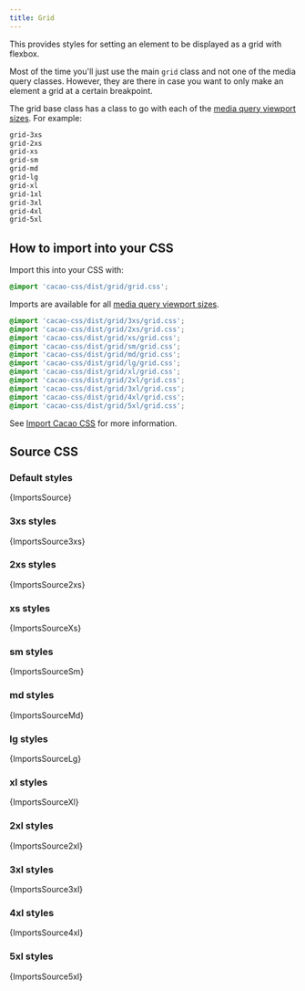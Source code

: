 ```yaml
---
title: Grid
---
```


This provides styles for setting an element to be displayed as a grid with flexbox.

Most of the time you'll just use the main `grid` class and not one of the media query classes. However, they are there in case you want to only make an element a grid at a certain breakpoint.

The grid base class has a class to go with each of the [media query viewport sizes](/styles/media#viewport-media-queries). For example:

```css
grid-3xs
grid-2xs
grid-xs
grid-sm
grid-md
grid-lg
grid-xl
grid-1xl
grid-3xl
grid-4xl
grid-5xl
```

## How to import into your CSS

Import this into your CSS with:

```css
@import 'cacao-css/dist/grid/grid.css';
```

Imports are available for all [media query viewport sizes](/styles/media#viewport-media-queries).

```css
@import 'cacao-css/dist/grid/3xs/grid.css';
@import 'cacao-css/dist/grid/2xs/grid.css';
@import 'cacao-css/dist/grid/xs/grid.css';
@import 'cacao-css/dist/grid/sm/grid.css';
@import 'cacao-css/dist/grid/md/grid.css';
@import 'cacao-css/dist/grid/lg/grid.css';
@import 'cacao-css/dist/grid/xl/grid.css';
@import 'cacao-css/dist/grid/2xl/grid.css';
@import 'cacao-css/dist/grid/3xl/grid.css';
@import 'cacao-css/dist/grid/4xl/grid.css';
@import 'cacao-css/dist/grid/5xl/grid.css';
```

See [Import Cacao CSS](/import) for more information.

## Source CSS

<!-- markdownlint-disable -->

### Default styles

<CodeBlock language="css" title="grid/grid.css">{ImportsSource}</CodeBlock>

### 3xs styles

<CodeBlock language="css" title="grid/3xs/grid.css">{ImportsSource3xs}</CodeBlock>

### 2xs styles

<CodeBlock language="css" title="grid/2xs/grid.css">{ImportsSource2xs}</CodeBlock>

### xs styles

<CodeBlock language="css" title="grid/xs/grid.css">{ImportsSourceXs}</CodeBlock>

### sm styles

<CodeBlock language="css" title="grid/sm/grid.css">{ImportsSourceSm}</CodeBlock>

### md styles

<CodeBlock language="css" title="grid/md/grid.css">{ImportsSourceMd}</CodeBlock>

### lg styles

<CodeBlock language="css" title="grid/lg/grid.css">{ImportsSourceLg}</CodeBlock>

### xl styles

<CodeBlock language="css" title="grid/xl/grid.css">{ImportsSourceXl}</CodeBlock>

### 2xl styles

<CodeBlock language="css" title="grid/2xl/grid.css">{ImportsSource2xl}</CodeBlock>

### 3xl styles

<CodeBlock language="css" title="grid/3xl/grid.css">{ImportsSource3xl}</CodeBlock>

### 4xl styles

<CodeBlock language="css" title="grid/4xl/grid.css">{ImportsSource4xl}</CodeBlock>

### 5xl styles

<CodeBlock language="css" title="grid/5xl/grid.css">{ImportsSource5xl}</CodeBlock>
